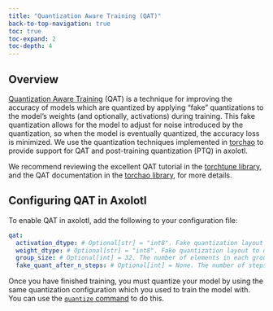 ```yaml
---
title: "Quantization Aware Training (QAT)"
back-to-top-navigation: true
toc: true
toc-expand: 2
toc-depth: 4
---
```


## Overview

[Quantization Aware Training](https://pytorch.org/blog/introduction-to-quantization-on-pytorch/#quantization-aware-training) (QAT) is a technique for improving the accuracy of models which are quantized
by applying "fake" quantizations to the model's weights (and optionally, activations) during training. This fake
quantization allows for the model to adjust for noise introduced by the quantization, so when the model is eventually
quantized, the accuracy loss is minimized. We use the quantization techniques implemented in [torchao](https://github.com/pytorch/ao) to provide
support for QAT and post-training quantization (PTQ) in axolotl.

We recommend reviewing the excellent QAT tutorial in the [torchtune library](https://pytorch.org/torchtune/main/tutorials/qat_finetune.html#quantizing-the-qat-model),
and the QAT documentation in the [torchao library](https://github.com/pytorch/ao/tree/main/torchao/quantization/qat), for more details.

## Configuring QAT in Axolotl

To enable QAT in axolotl, add the following to your configuration file:

```yaml
qat:
  activation_dtype: # Optional[str] = "int8". Fake quantization layout to use for activation quantization. Valid options are "int4" and "int8"
  weight_dtype: # Optional[str] = "int8". Fake quantization layout to use for weight quantization. Valid options are uintX or intX for X in [1, 2, 3, 4, 5, 6, 7, 8]
  group_size: # Optional[int] = 32. The number of elements in each group for per-group fake quantization
  fake_quant_after_n_steps: # Optional[int] = None. The number of steps to apply fake quantization after
```

Once you have finished training, you must quantize your model by using the same quantization configuration which you used to train the model with. You can use the [`quantize` command](./quantize.md) to do this.
